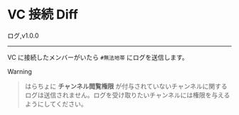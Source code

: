 

# VC 接続 Diff

<FeatureBadge>ログ</FeatureBadge>,<VersionBadge>v1.0.0</VersionBadge>

---

VC に接続したメンバーがいたら `#無法地帯` にログを送信します。

> [!WARNING]

> はらちょに **チャンネル閲覧権限** が付与されていないチャンネルに関するログは送信されません。ログを受け取りたいチャンネルには権限を与えるようにしてください。
